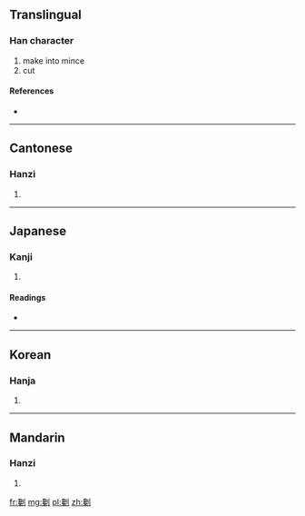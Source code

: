 ==Translingual==

===Han character===
{{Han char|rn=18|rad=刀|as=17|sn=19|four=2220<sub>0</sub>|canj=弓戈中弓 (NILN)}}

# make into mince
# cut

====References====
* {{Han ref|kx=0145.380|dkj=02273|dj=0327.190|hdz=10362.180|uh=5296|ud=21142|bh=F1ED|bd=61933}}

----

==Cantonese==

===Hanzi===
{{yue-hanzi|jyut=|y=chaam5}}

# {{defn|Cantonese|sort=刀17}}

----

==Japanese==

===Kanji===
{{ja-kanji|grade=|rs=刀17}}

# {{defn|Japanese|sort=刀17}}

====Readings====
* {{ja-readings|on=[[さん]] (san), [[ざん]] (zan)|kun=[[たつ]] (tatsu), [[けずる]] (kezuru)}}

----

==Korean==

===Hanja===
{{ko-hanja|hangeul=참|rv=cham|mr=ch'am}}

# {{defn|Korean|sort=刀17}}

----

==Mandarin==

===Hanzi===
{{cmn-hanzi|pin=[[chán]] ([[chan2]])|wg=ch'an<sup>2</sup>}}

# {{defn|Mandarin|sort=刀17}}

[[fr:劖]]
[[mg:劖]]
[[pl:劖]]
[[zh:劖]]